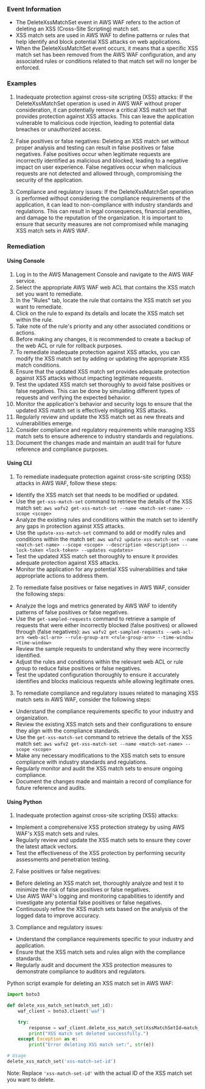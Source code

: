 
### Event Information

- The DeleteXssMatchSet event in AWS WAF refers to the action of deleting an XSS (Cross-Site Scripting) match set.
- XSS match sets are used in AWS WAF to define patterns or rules that help identify and block potential XSS attacks on web applications.
- When the DeleteXssMatchSet event occurs, it means that a specific XSS match set has been removed from the AWS WAF configuration, and any associated rules or conditions related to that match set will no longer be enforced.


### Examples

1. Inadequate protection against cross-site scripting (XSS) attacks: If the DeleteXssMatchSet operation is used in AWS WAF without proper consideration, it can potentially remove a critical XSS match set that provides protection against XSS attacks. This can leave the application vulnerable to malicious code injection, leading to potential data breaches or unauthorized access.

2. False positives or false negatives: Deleting an XSS match set without proper analysis and testing can result in false positives or false negatives. False positives occur when legitimate requests are incorrectly identified as malicious and blocked, leading to a negative impact on user experience. False negatives occur when malicious requests are not detected and allowed through, compromising the security of the application.

3. Compliance and regulatory issues: If the DeleteXssMatchSet operation is performed without considering the compliance requirements of the application, it can lead to non-compliance with industry standards and regulations. This can result in legal consequences, financial penalties, and damage to the reputation of the organization. It is important to ensure that security measures are not compromised while managing XSS match sets in AWS WAF.

### Remediation

#### Using Console

1. Log in to the AWS Management Console and navigate to the AWS WAF service.
2. Select the appropriate AWS WAF web ACL that contains the XSS match set you want to remediate.
3. In the "Rules" tab, locate the rule that contains the XSS match set you want to remediate.
4. Click on the rule to expand its details and locate the XSS match set within the rule.
5. Take note of the rule's priority and any other associated conditions or actions.
6. Before making any changes, it is recommended to create a backup of the web ACL or rule for rollback purposes.
7. To remediate inadequate protection against XSS attacks, you can modify the XSS match set by adding or updating the appropriate XSS match conditions.
8. Ensure that the updated XSS match set provides adequate protection against XSS attacks without impacting legitimate requests.
9. Test the updated XSS match set thoroughly to avoid false positives or false negatives. This can be done by simulating different types of requests and verifying the expected behavior.
10. Monitor the application's behavior and security logs to ensure that the updated XSS match set is effectively mitigating XSS attacks.
11. Regularly review and update the XSS match set as new threats and vulnerabilities emerge.
12. Consider compliance and regulatory requirements while managing XSS match sets to ensure adherence to industry standards and regulations.
13. Document the changes made and maintain an audit trail for future reference and compliance purposes.

#### Using CLI

1. To remediate inadequate protection against cross-site scripting (XSS) attacks in AWS WAF, follow these steps:

- Identify the XSS match set that needs to be modified or updated.
- Use the `get-xss-match-set` command to retrieve the details of the XSS match set: `aws wafv2 get-xss-match-set --name <match-set-name> --scope <scope>`
- Analyze the existing rules and conditions within the match set to identify any gaps in protection against XSS attacks.
- Use the `update-xss-match-set` command to add or modify rules and conditions within the match set: `aws wafv2 update-xss-match-set --name <match-set-name> --scope <scope> --description <description> --lock-token <lock-token> --updates <updates>`
- Test the updated XSS match set thoroughly to ensure it provides adequate protection against XSS attacks.
- Monitor the application for any potential XSS vulnerabilities and take appropriate actions to address them.

2. To remediate false positives or false negatives in AWS WAF, consider the following steps:

- Analyze the logs and metrics generated by AWS WAF to identify patterns of false positives or false negatives.
- Use the `get-sampled-requests` command to retrieve a sample of requests that were either incorrectly blocked (false positives) or allowed through (false negatives): `aws wafv2 get-sampled-requests --web-acl-arn <web-acl-arn> --rule-group-arn <rule-group-arn> --time-window <time-window>`
- Review the sample requests to understand why they were incorrectly identified.
- Adjust the rules and conditions within the relevant web ACL or rule group to reduce false positives or false negatives.
- Test the updated configuration thoroughly to ensure it accurately identifies and blocks malicious requests while allowing legitimate ones.

3. To remediate compliance and regulatory issues related to managing XSS match sets in AWS WAF, consider the following steps:

- Understand the compliance requirements specific to your industry and organization.
- Review the existing XSS match sets and their configurations to ensure they align with the compliance standards.
- Use the `get-xss-match-set` command to retrieve the details of the XSS match set: `aws wafv2 get-xss-match-set --name <match-set-name> --scope <scope>`
- Make any necessary modifications to the XSS match sets to ensure compliance with industry standards and regulations.
- Regularly monitor and audit the XSS match sets to ensure ongoing compliance.
- Document the changes made and maintain a record of compliance for future reference and audits.

#### Using Python

1. Inadequate protection against cross-site scripting (XSS) attacks:
- Implement a comprehensive XSS protection strategy by using AWS WAF's XSS match sets and rules.
- Regularly review and update the XSS match sets to ensure they cover the latest attack vectors.
- Test the effectiveness of the XSS protection by performing security assessments and penetration testing.

2. False positives or false negatives:
- Before deleting an XSS match set, thoroughly analyze and test it to minimize the risk of false positives or false negatives.
- Use AWS WAF's logging and monitoring capabilities to identify and investigate any potential false positives or false negatives.
- Continuously refine the XSS match sets based on the analysis of the logged data to improve accuracy.

3. Compliance and regulatory issues:
- Understand the compliance requirements specific to your industry and application.
- Ensure that the XSS match sets and rules align with the compliance standards.
- Regularly audit and document the XSS protection measures to demonstrate compliance to auditors and regulators.

Python script example for deleting an XSS match set in AWS WAF:

```python
import boto3

def delete_xss_match_set(match_set_id):
    waf_client = boto3.client('waf')

    try:
        response = waf_client.delete_xss_match_set(XssMatchSetId=match_set_id)
        print("XSS match set deleted successfully.")
    except Exception as e:
        print("Error deleting XSS match set:", str(e))

# Usage
delete_xss_match_set('xss-match-set-id')
```

Note: Replace `'xss-match-set-id'` with the actual ID of the XSS match set you want to delete.

